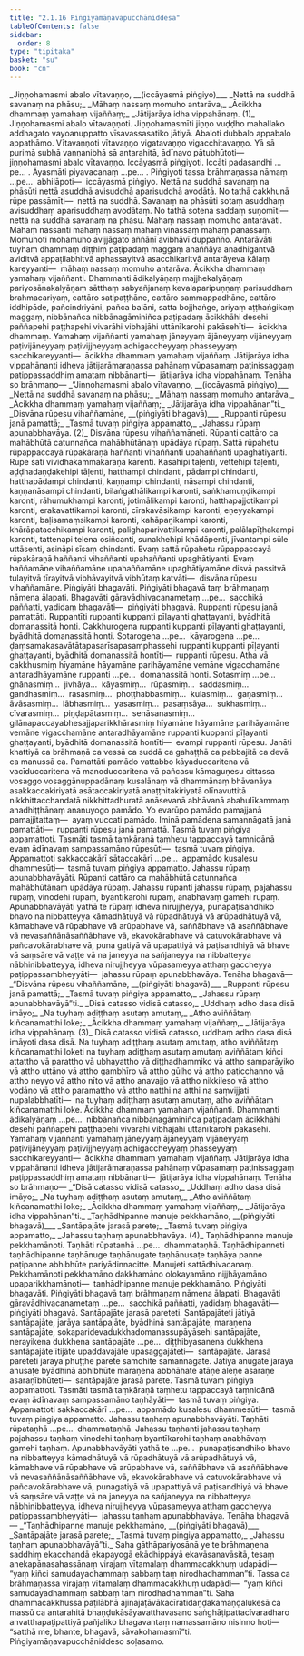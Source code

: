 ```yaml
---
title: "2.1.16 Piṅgiyamāṇavapucchāniddesa"
tableOfContents: false
sidebar:
  order: 8
type: "tipitaka"
basket: "su"
book: "cn"
---
```



<DynamicBreadcrumb />

<Division number="89" book="cn" bookNo="25" page="188">

<Paragraph number="997" type="verses" book="cn">
_<Emphasis>Jiṇṇohamasmi abalo vītavaṇṇo</Emphasis>, <Emphasis>__(iccāyasmā piṅgiyo)__</Emphasis>_  
_<Emphasis>Nettā na suddhā savanaṃ na phāsu;</Emphasis>_  
_<Emphasis>Māhaṃ nassaṃ momuho antarāva,</Emphasis>_  
_<Emphasis>Ācikkha dhammaṃ yamahaṃ vijaññaṃ;</Emphasis>_  
_<Emphasis>Jātijarāya idha vippahānaṃ.</Emphasis> (1)_  

</Paragraph>

<Paragraph number="998" book="cn">
<Emphasis>Jiṇṇohamasmi abalo vītavaṇṇo</Emphasis>ti. <Emphasis>Jiṇṇohamasmī</Emphasis>ti jiṇṇo vuḍḍho mahallako addhagato vayoanuppatto vīsavassasatiko jātiyā. <Emphasis>Abalo</Emphasis>ti dubbalo appabalo appathāmo. <Emphasis>Vītavaṇṇo</Emphasis>ti vītavaṇṇo vigatavaṇṇo vigacchitavaṇṇo. Yā sā purimā subhā vaṇṇanibhā sā antarahitā, ādīnavo pātubhūtoti—  jiṇṇohamasmi abalo vītavaṇṇo.
</Paragraph>

<Paragraph number="999" book="cn">
<Emphasis>Iccāyasmā piṅgiyo</Emphasis>ti. <Emphasis>Iccā</Emphasis>ti padasandhi …pe… . <Emphasis>Āyasmā</Emphasis>ti piyavacanaṃ …pe… . <Emphasis>Piṅgiyo</Emphasis>ti tassa brāhmaṇassa nāmaṃ …pe…  abhilāpoti—  iccāyasmā piṅgiyo.
</Paragraph>

<Paragraph number="1000" book="cn">
<Emphasis>Nettā na suddhā savanaṃ na phāsū</Emphasis>ti nettā asuddhā avisuddhā aparisuddhā avodātā. No tathā cakkhunā rūpe passāmīti—  nettā na suddhā. <Emphasis>Savanaṃ na phāsū</Emphasis>ti sotaṃ asuddhaṃ avisuddhaṃ aparisuddhaṃ avodātaṃ. No tathā sotena saddaṃ suṇomīti—  nettā na suddhā savanaṃ na phāsu.
</Paragraph>

<Paragraph number="1001" book="cn">
<Emphasis>Māhaṃ nassaṃ momuho antarāvā</Emphasis>ti. <Emphasis>Māhaṃ nassan</Emphasis>ti māhaṃ nassaṃ māhaṃ vinassaṃ māhaṃ panassaṃ. <Emphasis>Momuho</Emphasis>ti mohamuho avijjāgato aññāṇī avibhāvī duppañño. <Emphasis>Antarāvā</Emphasis>ti tuyhaṃ dhammaṃ diṭṭhiṃ paṭipadaṃ maggaṃ anaññāya anadhigantvā aviditvā appaṭilabhitvā aphassayitvā asacchikaritvā antarāyeva kālaṃ kareyyanti—  māhaṃ nassaṃ momuho antarāva.
</Paragraph>

<Paragraph number="1002" book="cn">
<Emphasis>Ācikkha dhammaṃ yamahaṃ vijaññan</Emphasis>ti. <Emphasis>Dhamman</Emphasis>ti ādikalyāṇaṃ majjhekalyāṇaṃ pariyosānakalyāṇaṃ sātthaṃ sabyañjanaṃ kevalaparipuṇṇaṃ parisuddhaṃ brahmacariyaṃ, cattāro satipaṭṭhāne, cattāro sammappadhāne, cattāro iddhipāde, pañcindriyāni, pañca balāni, satta bojjhaṅge, ariyaṃ aṭṭhaṅgikaṃ maggaṃ, nibbānañca nibbānagāminiñca paṭipadaṃ ācikkhāhi desehi paññapehi paṭṭhapehi vivarāhi vibhajāhi uttānīkarohi pakāsehīti—  ācikkha dhammaṃ. <Emphasis>Yamahaṃ vijaññan</Emphasis>ti yamahaṃ jāneyyaṃ ājāneyyaṃ vijāneyyaṃ paṭivijāneyyaṃ paṭivijjheyyaṃ adhigaccheyyaṃ phasseyyaṃ sacchikareyyanti—  ācikkha dhammaṃ yamahaṃ vijaññaṃ.
</Paragraph>

<Paragraph number="1003" book="cn">
<Emphasis>Jātijarāya idha vippahānan</Emphasis>ti idheva jātijarāmaraṇassa pahānaṃ vūpasamaṃ paṭinissaggaṃ paṭippassaddhiṃ amataṃ nibbānanti—  jātijarāya idha vippahānaṃ. Tenāha so brāhmaṇo—
</Paragraph>

<Paragraph number="1004" type="verses" book="cn">
_“Jiṇṇohamasmi abalo vītavaṇṇo, __(iccāyasmā piṅgiyo)___  
_Nettā na suddhā savanaṃ na phāsu;_  
_Māhaṃ nassaṃ momuho antarāva,_  
_Ācikkha dhammaṃ yamahaṃ vijaññaṃ;_  
_Jātijarāya idha vippahānan”ti._  

</Paragraph>

</Division>
<Division number="90" book="cn" bookNo="25" page="190">

<Paragraph number="1005" type="verses" book="cn">
_<Emphasis>Disvāna rūpesu vihaññamāne, __(piṅgiyāti bhagavā)__</Emphasis>_  
_<Emphasis>Ruppanti rūpesu janā pamattā;</Emphasis>_  
_<Emphasis>Tasmā tuvaṃ piṅgiya appamatto,</Emphasis>_  
_<Emphasis>Jahassu rūpaṃ apunabbhavāya.</Emphasis> (2)_  

</Paragraph>

<Paragraph number="1006" book="cn">
<Emphasis>Disvāna rūpesu vihaññamāne</Emphasis>ti. <Emphasis>Rūpan</Emphasis>ti cattāro ca mahābhūtā catunnañca mahābhūtānaṃ upādāya rūpaṃ. Sattā rūpahetu rūpappaccayā rūpakāraṇā haññanti vihaññanti upahaññanti upaghātiyanti. Rūpe sati vividhakammakāraṇā kārenti. Kasāhipi tāḷenti, vettehipi tāḷenti, aḍḍhadaṇḍakehipi tāḷenti, hatthampi chindanti, pādampi chindanti, hatthapādampi chindanti, kaṇṇampi chindanti, nāsampi chindanti, kaṇṇanāsampi chindanti, bilaṅgathālikampi karonti, saṅkhamuṇḍikampi karonti, rāhumukhampi karonti, jotimālikampi karonti, hatthapajjotikampi karonti, erakavattikampi karonti, cīrakavāsikampi karonti, eṇeyyakampi karonti, baḷisamaṃsikampi karonti, kahāpaṇikampi karonti, khārāpatacchikampi karonti, palighaparivattikampi karonti, palālapīṭhakampi karonti, tattenapi telena osiñcanti, sunakhehipi khādāpenti, jīvantampi sūle uttāsenti, asināpi sīsaṃ chindanti. Evaṃ sattā rūpahetu rūpappaccayā rūpakāraṇā haññanti vihaññanti upahaññanti upaghātiyanti. Evaṃ haññamāne vihaññamāne upahaññamāne upaghātiyamāne disvā passitvā tulayitvā tīrayitvā vibhāvayitvā vibhūtaṃ katvāti—  disvāna rūpesu vihaññamāne.
</Paragraph>

<Paragraph number="1007" book="cn">
<Emphasis>Piṅgiyāti bhagavā</Emphasis>ti. <Emphasis>Piṅgiyā</Emphasis>ti bhagavā taṃ brāhmaṇaṃ nāmena ālapati. <Emphasis>Bhagavā</Emphasis>ti gāravādhivacanametaṃ …pe…  sacchikā paññatti, yadidaṃ bhagavāti—  piṅgiyāti bhagavā.
</Paragraph>

<Paragraph number="1008" book="cn">
<Emphasis>Ruppanti rūpesu janā pamattā</Emphasis>ti. <Emphasis>Ruppantī</Emphasis>ti ruppanti kuppanti pīḷayanti ghaṭṭayanti, byādhitā domanassitā honti. Cakkhurogena ruppanti kuppanti pīḷayanti ghaṭṭayanti, byādhitā domanassitā honti. Sotarogena …pe…  kāyarogena …pe…  ḍaṃsamakasavātātapasarīsapasamphassehi ruppanti kuppanti pīḷayanti ghaṭṭayanti, byādhitā domanassitā hontīti—  ruppanti rūpesu.
</Paragraph>

<Paragraph number="1009" book="cn">
Atha vā cakkhusmiṃ hīyamāne hāyamāne parihāyamāne vemāne vigacchamāne antaradhāyamāne ruppanti …pe…  domanassitā honti. Sotasmiṃ …pe…  ghānasmiṃ…  jivhāya…  kāyasmiṃ…  rūpasmiṃ…  saddasmiṃ…  gandhasmiṃ…  rasasmiṃ…  phoṭṭhabbasmiṃ…  kulasmiṃ…  gaṇasmiṃ…  āvāsasmiṃ…  lābhasmiṃ…  yasasmiṃ…  pasaṃsāya…  sukhasmiṃ…  cīvarasmiṃ…  piṇḍapātasmiṃ…  senāsanasmiṃ…  gilānapaccayabhesajjaparikkhārasmiṃ hīyamāne hāyamāne parihāyamāne vemāne vigacchamāne antaradhāyamāne ruppanti kuppanti pīḷayanti ghaṭṭayanti, byādhitā domanassitā hontīti—  evampi ruppanti rūpesu.
</Paragraph>

<Paragraph number="1010" book="cn">
<Emphasis>Janā</Emphasis>ti khattiyā ca brāhmaṇā ca vessā ca suddā ca gahaṭṭhā ca pabbajitā ca devā ca manussā ca. <Emphasis>Pamattā</Emphasis>ti pamādo vattabbo kāyaduccaritena vā vacīduccaritena vā manoduccaritena vā pañcasu kāmaguṇesu cittassa vosaggo vosaggānuppadānaṃ kusalānaṃ vā dhammānaṃ bhāvanāya asakkaccakiriyatā asātaccakiriyatā anaṭṭhitakiriyatā olīnavuttitā nikkhittacchandatā nikkhittadhuratā anāsevanā abhāvanā abahulīkammaṃ anadhiṭṭhānaṃ ananuyogo pamādo. Yo evarūpo pamādo pamajjanā pamajjitattaṃ—  ayaṃ vuccati pamādo. Iminā pamādena samannāgatā janā pamattāti—  ruppanti rūpesu janā pamattā.
</Paragraph>

<Paragraph number="1011" book="cn">
<Emphasis>Tasmā tuvaṃ piṅgiya appamatto</Emphasis>ti. <Emphasis>Tasmā</Emphasis>ti tasmā taṃkāraṇā taṃhetu tappaccayā taṃnidānā evaṃ ādīnavaṃ sampassamāno rūpesūti—  tasmā tuvaṃ piṅgiya. <Emphasis>Appamatto</Emphasis>ti sakkaccakārī sātaccakārī …pe…  appamādo kusalesu dhammesūti—  tasmā tuvaṃ piṅgiya appamatto.
</Paragraph>

<Paragraph number="1012" book="cn">
<Emphasis>Jahassu rūpaṃ apunabbhavāyā</Emphasis>ti. <Emphasis>Rūpan</Emphasis>ti cattāro ca mahābhūtā catunnañca mahābhūtānaṃ upādāya rūpaṃ. <Emphasis>Jahassu rūpan</Emphasis>ti jahassu rūpaṃ, pajahassu rūpaṃ, vinodehi rūpaṃ, byantīkarohi rūpaṃ, anabhāvaṃ gamehi rūpaṃ. <Emphasis>Apunabbhavāyā</Emphasis>ti yathā te rūpaṃ idheva nirujjheyya, punapaṭisandhiko bhavo na nibbatteyya kāmadhātuyā vā rūpadhātuyā vā arūpadhātuyā vā, kāmabhave vā rūpabhave vā arūpabhave vā, saññābhave vā asaññābhave vā nevasaññānāsaññābhave vā, ekavokārabhave vā catuvokārabhave vā pañcavokārabhave vā, puna gatiyā vā upapattiyā vā paṭisandhiyā vā bhave vā saṃsāre vā vaṭṭe vā na janeyya na sañjaneyya na nibbatteyya nābhinibbatteyya, idheva nirujjheyya vūpasameyya atthaṃ gaccheyya paṭippassambheyyāti—  jahassu rūpaṃ apunabbhavāya. Tenāha bhagavā—
</Paragraph>

<Paragraph number="1013" type="verses" book="cn">
_“Disvāna rūpesu vihaññamāne, __(piṅgiyāti bhagavā)___  
_Ruppanti rūpesu janā pamattā;_  
_Tasmā tuvaṃ piṅgiya appamatto,_  
_Jahassu rūpaṃ apunabbhavāyā”ti._  

</Paragraph>

</Division>
<Division number="91" book="cn" bookNo="25" page="192">

<Paragraph number="1014" type="verses" book="cn">
_<Emphasis>Disā catasso vidisā catasso,</Emphasis>_  
_<Emphasis>Uddhaṃ adho dasa disā imāyo;</Emphasis>_  
_<Emphasis>Na tuyhaṃ adiṭṭhaṃ asutaṃ amutaṃ,</Emphasis>_  
_<Emphasis>Atho aviññātaṃ kiñcanamatthi loke;</Emphasis>_  
_<Emphasis>Ācikkha dhammaṃ yamahaṃ vijaññaṃ,</Emphasis>_  
_<Emphasis>Jātijarāya idha vippahānaṃ.</Emphasis> (3)_  

</Paragraph>

<Paragraph number="1015" book="cn">
<Emphasis>Disā catasso vidisā catasso, uddhaṃ adho dasa disā imāyo</Emphasis>ti dasa disā.
</Paragraph>

<Paragraph number="1016" book="cn">
<Emphasis>Na tuyhaṃ adiṭṭhaṃ asutaṃ amutaṃ, atho aviññātaṃ kiñcanamatthi loke</Emphasis>ti na tuyhaṃ adiṭṭhaṃ asutaṃ amutaṃ aviññātaṃ kiñci attattho vā parattho vā ubhayattho vā diṭṭhadhammiko vā attho samparāyiko vā attho uttāno vā attho gambhīro vā attho gūḷho vā attho paṭicchanno vā attho neyyo vā attho nīto vā attho anavajjo vā attho nikkileso vā attho vodāno vā attho paramattho vā attho natthi na atthi na saṃvijjati nupalabbhatīti—  na tuyhaṃ adiṭṭhaṃ asutaṃ amutaṃ, atho aviññātaṃ kiñcanamatthi loke.
</Paragraph>

<Paragraph number="1017" book="cn">
<Emphasis>Ācikkha dhammaṃ yamahaṃ vijaññan</Emphasis>ti. <Emphasis>Dhamman</Emphasis>ti ādikalyāṇaṃ …pe…  nibbānañca nibbānagāminiñca paṭipadaṃ ācikkhāhi desehi paññapehi paṭṭhapehi vivarāhi vibhajāhi uttānīkarohi pakāsehi. <Emphasis>Yamahaṃ vijaññan</Emphasis>ti yamahaṃ jāneyyaṃ ājāneyyaṃ vijāneyyaṃ paṭivijāneyyaṃ paṭivijjheyyaṃ adhigaccheyyaṃ phasseyyaṃ sacchikareyyanti—  ācikkha dhammaṃ yamahaṃ vijaññaṃ.
</Paragraph>

<Paragraph number="1018" book="cn">
<Emphasis>Jātijarāya idha vippahānan</Emphasis>ti idheva jātijarāmaraṇassa pahānaṃ vūpasamaṃ paṭinissaggaṃ paṭippassaddhiṃ amataṃ nibbānanti—  jātijarāya idha vippahānaṃ. Tenāha so brāhmaṇo—
</Paragraph>

<Paragraph number="1019" type="verses" book="cn">
_“Disā catasso vidisā catasso,_  
_Uddhaṃ adho dasa disā imāyo;_  
_Na tuyhaṃ adiṭṭhaṃ asutaṃ amutaṃ,_  
_Atho aviññātaṃ kiñcanamatthi loke;_  
_Ācikkha dhammaṃ yamahaṃ vijaññaṃ,_  
_Jātijarāya idha vippahānan”ti._  

</Paragraph>

</Division>
<Division number="92" book="cn" bookNo="25" page="193">

<Paragraph number="1020" type="verses" book="cn">
_<Emphasis>Taṇhādhipanne manuje pekkhamāno, __(piṅgiyāti bhagavā)__</Emphasis>_  
_<Emphasis>Santāpajāte jarasā parete;</Emphasis>_  
_<Emphasis>Tasmā tuvaṃ piṅgiya appamatto,</Emphasis>_  
_<Emphasis>Jahassu taṇhaṃ apunabbhavāya.</Emphasis> (4)_  

</Paragraph>

<Paragraph number="1021" book="cn">
<Emphasis>Taṇhādhipanne manuje pekkhamāno</Emphasis>ti. <Emphasis>Taṇhā</Emphasis>ti rūpataṇhā …pe…  dhammataṇhā. <Emphasis>Taṇhādhipanne</Emphasis>ti taṇhādhipanne taṇhānuge taṇhānugate taṇhānusaṭe taṇhāya panne paṭipanne abhibhūte pariyādinnacitte. <Emphasis>Manuje</Emphasis>ti sattādhivacanaṃ. <Emphasis>Pekkhamāno</Emphasis>ti pekkhamāno dakkhamāno olokayamāno nijjhāyamāno upaparikkhamānoti—  taṇhādhipanne manuje pekkhamāno. <Emphasis>Piṅgiyāti bhagavā</Emphasis>ti. <Emphasis>Piṅgiyā</Emphasis>ti bhagavā taṃ brāhmaṇaṃ nāmena ālapati. <Emphasis>Bhagavā</Emphasis>ti gāravādhivacanametaṃ …pe…  sacchikā paññatti, yadidaṃ bhagavāti—  piṅgiyāti bhagavā.
</Paragraph>

<Paragraph number="1022" book="cn">
<Emphasis>Santāpajāte jarasā parete</Emphasis>ti. <Emphasis>Santāpajāte</Emphasis>ti jātiyā santāpajāte, jarāya santāpajāte, byādhinā santāpajāte, maraṇena santāpajāte, sokaparidevadukkhadomanassupāyāsehi santāpajāte, nerayikena dukkhena santāpajāte …pe…  diṭṭhibyasanena dukkhena santāpajāte ītijāte upaddavajāte upasaggajāteti—  santāpajāte. <Emphasis>Jarasā parete</Emphasis>ti jarāya phuṭṭhe parete samohite samannāgate. Jātiyā anugate jarāya anusaṭe byādhinā abhibhūte maraṇena abbhāhate atāṇe aleṇe asaraṇe asaraṇībhūteti—  santāpajāte jarasā parete.
</Paragraph>

<Paragraph number="1023" book="cn">
<Emphasis>Tasmā tuvaṃ piṅgiya appamatto</Emphasis>ti. <Emphasis>Tasmā</Emphasis>ti tasmā taṃkāraṇā taṃhetu tappaccayā taṃnidānā evaṃ ādīnavaṃ sampassamāno taṇhāyāti—  tasmā tuvaṃ piṅgiya. <Emphasis>Appamatto</Emphasis>ti sakkaccakārī …pe…  appamādo kusalesu dhammesūti—  tasmā tuvaṃ piṅgiya appamatto.
</Paragraph>

<Paragraph number="1024" book="cn">
<Emphasis>Jahassu taṇhaṃ apunabbhavāyā</Emphasis>ti. <Emphasis>Taṇhā</Emphasis>ti rūpataṇhā …pe…  dhammataṇhā. <Emphasis>Jahassu taṇhan</Emphasis>ti jahassu taṇhaṃ pajahassu taṇhaṃ vinodehi taṇhaṃ byantīkarohi taṇhaṃ anabhāvaṃ gamehi taṇhaṃ. <Emphasis>Apunabbhavāyā</Emphasis>ti yathā te …pe…  punapaṭisandhiko bhavo na nibbatteyya kāmadhātuyā vā rūpadhātuyā vā arūpadhātuyā vā, kāmabhave vā rūpabhave vā arūpabhave vā, saññābhave vā asaññābhave vā nevasaññānāsaññābhave vā, ekavokārabhave vā catuvokārabhave vā pañcavokārabhave vā, punagatiyā vā upapattiyā vā paṭisandhiyā vā bhave vā saṃsāre vā vaṭṭe vā na janeyya na sañjaneyya na nibbatteyya nābhinibbatteyya, idheva nirujjheyya vūpasameyya atthaṃ gaccheyya paṭippassambheyyāti—  jahassu taṇhaṃ apunabbhavāya. Tenāha bhagavā—
</Paragraph>

<Paragraph number="1025" type="verses" book="cn">
_“Taṇhādhipanne manuje pekkhamāno, __(piṅgiyāti bhagavā)___  
_Santāpajāte jarasā parete;_  
_Tasmā tuvaṃ piṅgiya appamatto,_  
_Jahassu taṇhaṃ apunabbhavāyā”ti._  

</Paragraph>

<Paragraph number="1026" book="cn">
Saha gāthāpariyosānā ye te brāhmaṇena saddhiṃ ekacchandā ekapayogā ekādhippāyā ekavāsanavāsitā, tesaṃ anekapāṇasahassānaṃ virajaṃ vītamalaṃ dhammacakkhuṃ udapādi—  “yaṃ kiñci samudayadhammaṃ sabbaṃ taṃ nirodhadhamman”ti. Tassa ca brāhmaṇassa virajaṃ vītamalaṃ dhammacakkhuṃ udapādi—  “yaṃ kiñci samudayadhammaṃ sabbaṃ taṃ nirodhadhamman”ti. Saha dhammacakkhussa paṭilābhā ajinajaṭāvākacīratidaṇḍakamaṇḍalukesā ca massū ca antarahitā bhaṇḍukāsāyavatthavasano saṅghāṭipattacīvaradharo anvatthapaṭipattiyā pañjaliko bhagavantaṃ namassamāno nisinno hoti—  “satthā me, bhante, bhagavā, sāvakohamasmī”ti.

</Paragraph>
</Division>

<Paragraph number="1027" type="center" book="cn">
Piṅgiyamāṇavapucchāniddeso soḷasamo.
</Paragraph>
